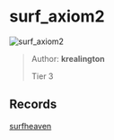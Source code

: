 
# surf_axiom2

![surf_axiom2](https://raw.githubusercontent.com/Sayt123/SurfMapPics/Maps-and-bonuses/csgo/surf_axiom2.jpg)

> Author: **krealington**
>
> Tier 3

## Records

[surfheaven](https://surfheaven.eu/map/surf_axiom2)
